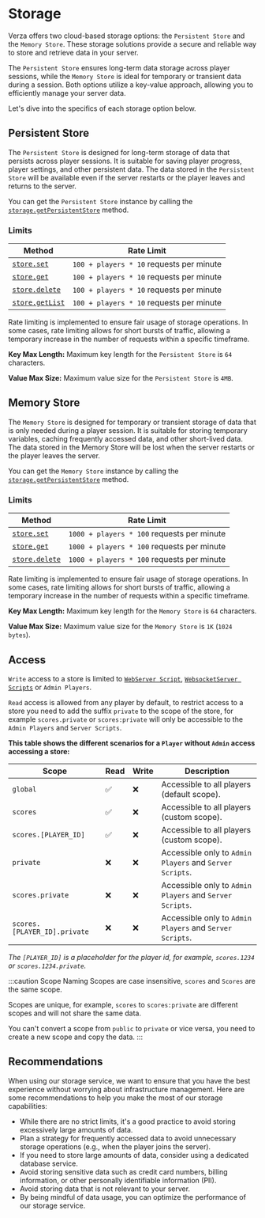 # Storage

Verza offers two cloud-based storage options: the `Persistent Store` and the `Memory Store`. These storage solutions provide a secure and reliable way to store and retrieve data in your server.

The `Persistent Store` ensures long-term data storage across player sessions, while the `Memory Store` is ideal for temporary or transient data during a session. Both options utilize a key-value approach, allowing you to efficiently manage your server data.

Let's dive into the specifics of each storage option below.

## Persistent Store

The `Persistent Store` is designed for long-term storage of data that persists across player sessions. It is suitable for saving player progress, player settings, and other persistent data. The data stored in the `Persistent Store` will be available even if the server restarts or the player leaves and returns to the server.

You can get the `Persistent Store` instance by calling the [`storage.getPersistentStore`](/sdk/managers/storage/getPersistentStore) method.

### Limits

| Method                                                      | Rate Limit                               |
| ----------------------------------------------------------- | ---------------------------------------- |
| [`store.set`](/sdk/managers/storage/persistent/set)         | `100 + players * 10` requests per minute |
| [`store.get`](/sdk/managers/storage/persistent/get)         | `100 + players * 10` requests per minute |
| [`store.delete`](/sdk/managers/storage/persistent/delete)   | `100 + players * 10` requests per minute |
| [`store.getList`](/sdk/managers/storage/persistent/getList) | `100 + players * 10` requests per minute |

Rate limiting is implemented to ensure fair usage of storage operations. In some cases, rate limiting allows for short bursts of traffic, allowing a temporary increase in the number of requests within a specific timeframe.

**Key Max Length:** Maximum key length for the `Persistent Store` is `64` characters.

**Value Max Size:** Maximum value size for the `Persistent Store` is `4MB`.

## Memory Store

The `Memory Store` is designed for temporary or transient storage of data that is only needed during a player session. It is suitable for storing temporary variables, caching frequently accessed data, and other short-lived data. The data stored in the Memory Store will be lost when the server restarts or the player leaves the server.

You can get the `Memory Store` instance by calling the [`storage.getPersistentStore`](/sdk/managers/storage/getMemoryStore) method.

### Limits

| Method                                                | Rate Limit                                 |
| ----------------------------------------------------- | ------------------------------------------ |
| [`store.set`](/sdk/managers/storage/memory/set)       | `1000 + players * 100` requests per minute |
| [`store.get`](/sdk/managers/storage/memory/get)       | `1000 + players * 100` requests per minute |
| [`store.delete`](/sdk/managers/storage/memory/delete) | `1000 + players * 100` requests per minute |

Rate limiting is implemented to ensure fair usage of storage operations. In some cases, rate limiting allows for short bursts of traffic, allowing a temporary increase in the number of requests within a specific timeframe.

**Key Max Length:** Maximum key length for the `Memory Store` is `64` characters.

**Value Max Size:** Maximum value size for the `Memory Store` is `1K` (`1024 bytes`).

## Access

`Write` access to a store is limited to [`WebServer Script`](/concepts/scripts), [`WebsocketServer Scripts`](/concepts/scripts) or `Admin Players`.

`Read` access is allowed from any player by default, to restrict access to a store you need to add the suffix `private` to the scope of the store, for example `scores.private` or `scores:private` will only be accessible to the `Admin Players` and `Server Scripts`.

**This table shows the different scenarios for a `Player` without `Admin` access accessing a store:**

| Scope                        | Read | Write | Description                                              |
| ---------------------------- | ---- | ----- | -------------------------------------------------------- |
| `global`                     | ✅   | ❌    | Accessible to all players (default scope).               |
| `scores`                     | ✅   | ❌    | Accessible to all players (custom scope).                |
| `scores.[PLAYER_ID]`         | ✅   | ❌    | Accessible to all players (custom scope).                |
| `private`                    | ❌   | ❌    | Accessible only to `Admin Players` and `Server Scripts`. |
| `scores.private`             | ❌   | ❌    | Accessible only to `Admin Players` and `Server Scripts`. |
| `scores.[PLAYER_ID].private` | ❌   | ❌    | Accessible only to `Admin Players` and `Server Scripts`. |

_The `[PLAYER_ID]` is a placeholder for the player id, for example, `scores.1234` or `scores.1234.private`._

:::caution Scope Naming
Scopes are case insensitive, `scores` and `Scores` are the same scope.

Scopes are unique, for example, `scores` to `scores:private` are different scopes and will not share the same data.

You can't convert a scope from `public` to `private` or vice versa, you need to create a new scope and copy the data.
:::

## Recommendations

When using our storage service, we want to ensure that you have the best experience without worrying about infrastructure management. Here are some recommendations to help you make the most of our storage capabilities:

- While there are no strict limits, it's a good practice to avoid storing excessively large amounts of data.
- Plan a strategy for frequently accessed data to avoid unnecessary storage operations (e.g., when the player joins the server).
- If you need to store large amounts of data, consider using a dedicated database service.
- Avoid storing sensitive data such as credit card numbers, billing information, or other personally identifiable information (PII).
- Avoid storing data that is not relevant to your server.
- By being mindful of data usage, you can optimize the performance of our storage service.
